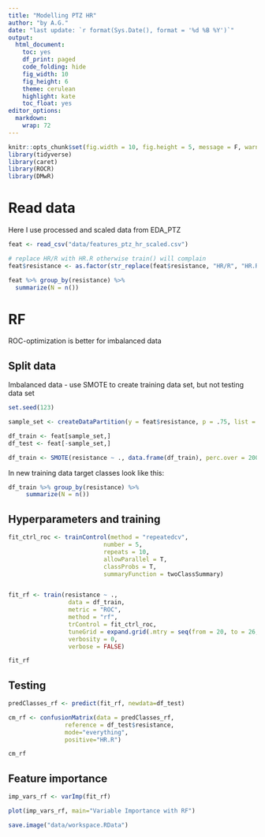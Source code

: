 ```yaml
---
title: "Modelling PTZ HR"
author: "by A.G."
date: "last update: `r format(Sys.Date(), format = '%d %B %Y')`"
output:
  html_document:
    toc: yes
    df_print: paged
    code_folding: hide
    fig_width: 10
    fig_height: 6
    theme: cerulean
    highlight: kate
    toc_float: yes
editor_options: 
  markdown: 
    wrap: 72
---
```


```r
knitr::opts_chunk$set(fig.width = 10, fig.height = 5, message = F, warning = F, cache = T)
library(tidyverse)
library(caret)
library(ROCR)
library(DMwR)
```

# Read data

Here I use processed and scaled data from EDA_PTZ

```r
feat <- read_csv("data/features_ptz_hr_scaled.csv")

# replace HR/R with HR.R otherwise train() will complain
feat$resistance <- as.factor(str_replace(feat$resistance, "HR/R", "HR.R"))

feat %>% group_by(resistance) %>% 
  summarize(N = n())
```


# RF

ROC-optimization is better for imbalanced data

## Split data

Imbalanced data - use SMOTE to create training data set, but not testing data set

```r
set.seed(123)

sample_set <- createDataPartition(y = feat$resistance, p = .75, list = FALSE)

df_train <- feat[sample_set,]
df_test <- feat[-sample_set,]

df_train <- SMOTE(resistance ~ ., data.frame(df_train), perc.over = 200, perc.under = 150)

```

In new training data target classes look like this:

```r

df_train %>% group_by(resistance) %>% 
     summarize(N = n())
```

## Hyperparameters and training

```r
fit_ctrl_roc <- trainControl(method = "repeatedcv",
                           number = 5,
                           repeats = 10, 
                           allowParallel = T,
                           classProbs = T,
                           summaryFunction = twoClassSummary)


fit_rf <- train(resistance ~ ., 
                 data = df_train, 
                 metric = "ROC", 
                 method = "rf", 
                 trControl = fit_ctrl_roc,
                 tuneGrid = expand.grid(.mtry = seq(from = 20, to = 26, by = 0.5)),
                 verbosity = 0,
                 verbose = FALSE)

fit_rf
```

## Testing

```r
predClasses_rf <- predict(fit_rf, newdata=df_test)

cm_rf <- confusionMatrix(data = predClasses_rf, 
                reference = df_test$resistance,
                mode="everything",
                positive="HR.R")

cm_rf
```



## Feature importance

```r
imp_vars_rf <- varImp(fit_rf)

plot(imp_vars_rf, main="Variable Importance with RF")
```

```r
save.image("data/workspace.RData")
```

